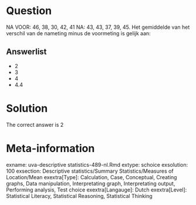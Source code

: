Question
========

NA
VOOR: 46, 38, 30, 42, 41
NA: 43, 43, 37, 39, 45. Het gemiddelde van het verschil van de nameting minus de voormeting is gelijk aan:

Answerlist
----------
* 2
* 3
* 4
* 4.4

Solution
========

The correct answer is  2

Meta-information
================
exname: uva-descriptive statistics-489-nl.Rmd
extype: schoice
exsolution: 100
exsection: Descriptive statistics/Summary Statistics/Measures of Location/Mean
exextra[Type]: Calculation, Case, Conceptual, Creating graphs, Data manipulation, Interpretating graph, Interpretating output, Performing analysis, Test choice
exextra[Langauge]: Dutch
exextra[Level]: Statistical Literacy, Statistical Reasoning, Statistical Thinking
